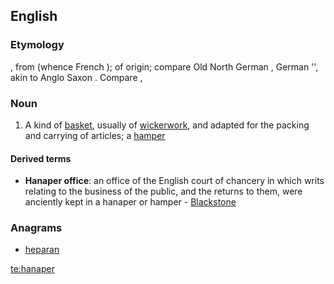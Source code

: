 ==English==

===Etymology===
{{etyl|LL.|en}} {{term|hanaperium||a large vase|lang=la}}, from {{term|hanaus||vase, bowl, cup|lang=la}} (whence French {{term|hanap|lang=fr}}); of {{etyl|frk|en}} origin; compare Old North German {{term|hnapf|lang=nds}}, German {{term|Napf|lang=de}}'', akin to Anglo Saxon {{term|hnæp||cup, bowl|lang=ang}}. Compare {{term|hamper}}, {{term|nappy}}

===Noun===
{{en-noun}}

# A kind of [[basket]], usually of [[wickerwork]], and adapted for the packing and carrying of articles; a [[hamper]]

====Derived terms====
* '''Hanaper office''': an office of the English court of chancery in which writs relating to the business of the public, and the returns to them, were anciently kept in a hanaper or hamper - [[Blackstone]]

===Anagrams===
* [[heparan#English|heparan]]

[[te:hanaper]]